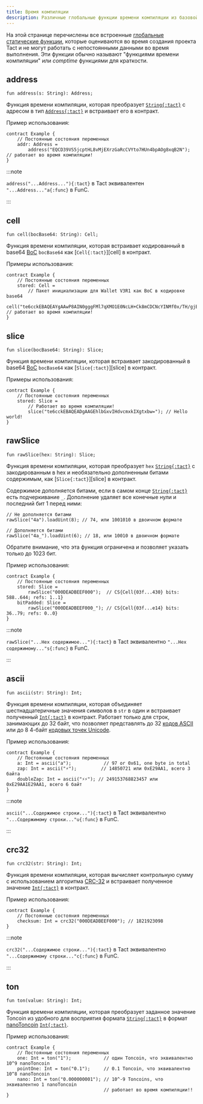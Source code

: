 ```yaml
---
title: Время компиляции
description: Различные глобальные функции времени компиляции из базовой библиотеки Tac
---
```



На этой странице перечислены все встроенные [глобальные статические функции](/book/functions#global-static-functions), которые оцениваются во время создания проекта Tact и не могут работать с непостоянными данными во время выполнения. Эти функции обычно называют "функциями времени компиляции" или _comptime_ функциями для краткости.

## address

```tact
fun address(s: String): Address;
```

Функция времени компиляции, которая преобразует [`String{:tact}`][p] с адресом в тип [`Address{:tact}`][p] и встраивает его в контракт.

Пример использования:

```tact
contract Example {
    // Постоянные состояния переменных
    addr: Address =
        address("EQCD39VS5jcptHL8vMjEXrzGaRcCVYto7HUn4bpAOg8xqB2N"); // работает во время компиляции!
}
```

:::note

  `address("...Address..."){:tact}` в Tact эквивалентен `"...Address..."a{:func}` в FunC.

:::

## cell

```tact
fun cell(bocBase64: String): Cell;
```

Функция времени компиляции, которая встраивает кодированный в base64 [BoC][boc] `bocBase64` как [`Cell{:tact}`][cell] в контракт.

Примеры использования:

```tact
contract Example {
    // Постоянные состояния переменных 
    stored: Cell =
        // Пакет инициализации для Wallet V3R1 как BoC в кодировке base64
        cell("te6cckEBAQEAYgAAwP8AIN0gggFMl7qXMO1E0NcLH+Ck8mCDCNcYINMf0x/TH/gjE7vyY+1E0NMf0x/T/9FRMrryoVFEuvKiBPkBVBBV+RDyo/gAkyDXSpbTB9QC+wDo0QGkyMsfyx/L/8ntVD++buA="); // работает во время компиляции!
}
```

## slice

<Badge text="Доступно с Tact 1.5" variant="tip" size="medium"/><p/>

```tact
fun slice(bocBase64: String): Slice;
```

Функция времени компиляции, которая встраивает закодированный в base64 [BoC][boc] `bocBase64` как [`Slice{:tact}`][slice] в контракт.

Примеры использования:

```tact
contract Example {
    // Постоянные состояния переменных 
    stored: Slice =
        // Работает во время компиляции!
        slice("te6cckEBAQEADgAAGEhlbGxvIHdvcmxkIXgtxbw="); // Hello world!
}
```

## rawSlice

<Badge text="Доступно с Tact 1.5" variant="tip" size="medium"/><p/>

```tact
fun rawSlice(hex: String): Slice;
```

Функция времени компиляции, которая преобразует `hex` [`String{:tact}`][p] с закодированным в hex и необязательно дополненным битами содержимым, как [`Slice{:tact}`][slice] в контракт.

Содержимое дополняется битами, если в самом конце [`String{:tact}`][p] есть подчеркивание `_`. Дополнение удаляет все конечные нули и последний бит $1$ перед ними:

```tact
// Не дополняется битами
rawSlice("4a").loadUint(8); // 74, или 1001010 в двоичном формате

// Дополняется битами
rawSlice("4a_").loadUint(6); // 18, или 10010 в двоичном формате
```

Обратите внимание, что эта функция ограничена и позволяет указать только до $1023$ бит.

Пример использования:

```tact
contract Example {
    // Постоянные состояния переменных 
    stored: Slice =
        rawSlice("000DEADBEEF000");  // CS{Cell{03f...430} bits: 588..644; refs: 1..1}
    bitPadded: Slice =
        rawSlice("000DEADBEEF000_"); // CS{Cell{03f...e14} bits: 36..79; refs: 0..0}
}
```

:::note

  `rawSlice("...Hex содержимое..."){:tact}` в Tact эквивалентно `"...Hex содержимому..."s{:func}` в FunC.

:::

## ascii

<Badge text="Доступно с Tact 1.5" variant="tip" size="medium"/><p/>

```tact
fun ascii(str: String): Int;
```

Функция времени компиляции, которая объединяет шестнадцатеричные значения символов в `str` в один и встраивает полученный [`Int{:tact}`][int] в контракт. Работает только для строк, занимающих до $32$ байт, что позволяет представлять до $32$ [кодов ASCII](https://en.wikipedia.org/wiki/ASCII#Control_code_chart) или до $8$ $4$-байт [кодовых точек Unicode](https://en.wikipedia.org/wiki/List_of_Unicode_characters).

Пример использования:

```tact
contract Example {
    // Постоянные состояния переменных
    a: Int = ascii("a");            // 97 or 0x61, one byte in total
    zap: Int = ascii("⚡");         // 14850721 или 0xE29AA1, всего 3 байта
    doubleZap: Int = ascii("⚡⚡"); // 249153768823457 или 0xE29AA1E29AA1, всего 6 байт
}
```

:::note

  `ascii("...Содержимое строки..."){:tact}` в Tact эквивалентно `"...Содержимому строки..."u{:func}` в FunC.

:::

## crc32

<Badge text="Доступно с Tact 1.5" variant="tip" size="medium"/><p/>

```tact
fun crc32(str: String): Int;
```

Функция времени компиляции, которая вычисляет контрольную сумму с использованием алгоритма [CRC-32](https://en.wikipedia.org/wiki/Cyclic_redundancy_check) и встраивает полученное значение [`Int{:tact}`][int] в контракт.

Пример использования:

```tact
contract Example {
    // Постоянные состояния переменных 
    checksum: Int = crc32("000DEADBEEF000"); // 1821923098
}
```

:::note

  `crc32("...Содержимое строки..."){:tact}` в Tact эквивалентно `"...Содержимому строки..."c{:func}` в FunC.

:::

## ton

```tact
fun ton(value: String): Int;
```

Функция времени компиляции, которая преобразует заданное значение Toncoin из удобного для восприятия формата [`String{:tact}`][p] в формат [nanoToncoin](/book/integers#nanotoncoin) [`Int{:tact}`][int].

Пример использования:

```tact
contract Example {
    // Постоянные состояния переменных 
    one: Int = ton("1");            // один Toncoin, что эквивалентно 10^9 nanoToncoin
    pointOne: Int = ton("0.1");     // 0.1 Toncoin, что эквивалентно 10^8 nanoToncoin
    nano: Int = ton("0.000000001"); // 10^-9 Toncoins, что эквивалентно 1 nanoToncoin
                                    // работает во время компиляции!!
}
```

[p]: /book/types#primitive-types
[bool]: /book/types#booleans
[int]: /book/integers
[клетка]: /book/cells#cells
[кусочек]: /book/cells#slices
[boc]: /book/cells#cells-boc
[крк]: https://en.wikipedia.org/wiki/Cyclic_redundancy_check
